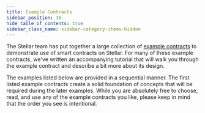 ```yaml
---
title: Example Contracts
sidebar_position: 30
hide_table_of_contents: true
sidebar_class_name: sidebar-category-items-hidden
---
```



The Stellar team has put together a large collection of [example contracts] to demonstrate use of smart contracts on Stellar. For many of these example contracts, we've written an accompanying tutorial that will walk you through the example contract and describe a bit more about its design.

The examples listed below are provided in a sequential manner. The first listed example contracts create a solid foundation of concepts that will be required during the later examples. While you are absolutely free to choose, read, and use any of the example contracts you like, please keep in mind that the order you see is intentional.

<DocCardList />

[example contracts]: https://github.com/stellar/soroban-examples
